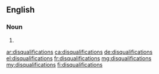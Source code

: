 ==English==

===Noun===
{{head|en|plural}}

# {{plural of|disqualification|lang=en}}

[[ar:disqualifications]]
[[ca:disqualifications]]
[[de:disqualifications]]
[[el:disqualifications]]
[[fr:disqualifications]]
[[mg:disqualifications]]
[[my:disqualifications]]
[[fi:disqualifications]]